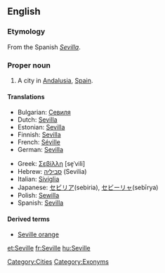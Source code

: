 ==English==

===Etymology===
From the Spanish ''[[Sevilla]]''.

===Proper noun===
{{en-proper noun}}

# A city in [[Andalusia]], [[Spain]].

====Translations====
{{trans-top|city in Spain}}
* Bulgarian: [[Севиля]]
* Dutch: [[Sevilla]] {{n}}
* Estonian: [[Sevilla]]
* Finnish: [[Sevilla]]
* French: [[Séville]]
* German: [[Sevilla]]
{{trans-mid}}
* Greek: [[Σεβίλλη]] [se̞ˈvili] {{f}}
* Hebrew: [[סביליה]] (Sevilia)
* Italian: [[Siviglia]] {{f}}
* Japanese: [[セビリア]](sebiria), [[セビーリャ]](sebīrya)
* Polish: [[Sewilla]] {{f}}
* Spanish: [[Sevilla]]
{{trans-bottom}}

====Derived terms====
* [[Seville orange]]

[[Category:Cities]]
[[Category:Exonyms]]

[[et:Seville]]
[[fr:Seville]]
[[hu:Seville]]